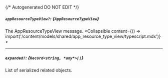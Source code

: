 {/* Autogenerated DO NOT EDIT  */}

##### `appResourceTypeView?`: *{`AppResourceTypeView`}*
The AppResourceTypeView message.
<Collapsible content={() => import('/content/models/shared/app_resource_type_view/typescript.mdx')}>
</Collapsible>

---
##### `expanded?`: *{`Record<string, *any*>[]`}*
List of serialized related objects.

